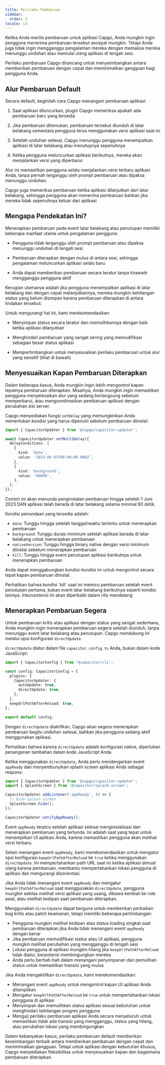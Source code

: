 ```yaml
---
title: Perilaku Pembaruan
sidebar:
  order: 3
locale: id
---
```



Ketika Anda merilis pembaruan untuk aplikasi Capgo, Anda mungkin ingin pengguna menerima pembaruan tersebut secepat mungkin. Tetapi Anda juga tidak ingin mengganggu pengalaman mereka dengan memaksa mereka menunggu unduhan atau memulai ulang aplikasi di tengah sesi.

Perilaku pembaruan Capgo dirancang untuk menyeimbangkan antara memberikan pembaruan dengan cepat dan meminimalkan gangguan bagi pengguna Anda.

## Alur Pembaruan Default

Secara default, beginilah cara Capgo menangani pembaruan aplikasi:

<Steps>

1. Saat aplikasi diluncurkan, plugin Capgo memeriksa apakah ada pembaruan baru yang tersedia

2. Jika pembaruan ditemukan, pembaruan tersebut diunduh di latar belakang sementara pengguna terus menggunakan versi aplikasi saat ini

3. Setelah unduhan selesai, Capgo menunggu pengguna menempatkan aplikasi di latar belakang atau menutupnya sepenuhnya

4. Ketika pengguna meluncurkan aplikasi berikutnya, mereka akan menjalankan versi yang diperbarui

</Steps>

Alur ini memastikan pengguna selalu menjalankan versi terbaru aplikasi Anda, tanpa pernah terganggu oleh prompt pembaruan atau dipaksa menunggu unduhan.

<Aside type="tip">
Capgo juga memeriksa pembaruan ketika aplikasi dilanjutkan dari latar belakang, sehingga pengguna akan menerima pembaruan bahkan jika mereka tidak sepenuhnya keluar dari aplikasi
</Aside>

## Mengapa Pendekatan Ini?

Menerapkan pembaruan pada event latar belakang atau penutupan memiliki beberapa manfaat utama untuk pengalaman pengguna:

- Pengguna tidak terganggu oleh prompt pembaruan atau dipaksa menunggu unduhan di tengah sesi

- Pembaruan diterapkan dengan mulus di antara sesi, sehingga pengalaman meluncurkan aplikasi selalu baru

- Anda dapat memberikan pembaruan secara teratur tanpa khawatir mengganggu pengguna aktif

Kerugian utamanya adalah jika pengguna menempatkan aplikasi di latar belakang dan dengan cepat melanjutkannya, mereka mungkin kehilangan status yang belum disimpan karena pembaruan diterapkan di antara tindakan tersebut.

Untuk mengurangi hal ini, kami merekomendasikan:

- Menyimpan status secara teratur dan memulihkannya dengan baik ketika aplikasi dilanjutkan 

- Menghindari pembaruan yang sangat sering yang memodifikasi sebagian besar status aplikasi

- Mempertimbangkan untuk menyesuaikan perilaku pembaruan untuk alur yang sensitif (lihat di bawah)

## Menyesuaikan Kapan Pembaruan Diterapkan

Dalam beberapa kasus, Anda mungkin ingin lebih mengontrol kapan tepatnya pembaruan diterapkan. Misalnya, Anda mungkin ingin memastikan pengguna menyelesaikan alur yang sedang berlangsung sebelum memperbarui, atau mengoordinasikan pembaruan aplikasi dengan perubahan sisi server.

Capgo menyediakan fungsi `setDelay` yang memungkinkan Anda menentukan kondisi yang harus dipenuhi sebelum pembaruan diinstal:

```typescript
import { CapacitorUpdater } from '@capgo/capacitor-updater';

await CapacitorUpdater.setMultiDelay({
  delayConditions: [
    {
      kind: 'date',
      value: '2023-06-01T00:00:00.000Z',
    },
    {
      kind: 'background',
      value: '60000',
    },
  ],
});
```

Contoh ini akan menunda penginstalan pembaruan hingga setelah 1 Juni 2023 DAN aplikasi telah berada di latar belakang selama minimal 60 detik.

Kondisi penundaan yang tersedia adalah:

- `date`: Tunggu hingga setelah tanggal/waktu tertentu untuk menerapkan pembaruan
- `background`: Tunggu durasi minimum setelah aplikasi berada di latar belakang untuk menerapkan pembaruan
- `nativeVersion`: Tunggu hingga binary native dengan versi minimum diinstal sebelum menerapkan pembaruan
- `kill`: Tunggu hingga event penutupan aplikasi berikutnya untuk menerapkan pembaruan

Anda dapat menggabungkan kondisi-kondisi ini untuk mengontrol secara tepat kapan pembaruan diinstal.

<Aside type="danger">
Perhatikan bahwa kondisi `kill` saat ini memicu pembaruan setelah event penutupan pertama, bukan event latar belakang berikutnya seperti kondisi lainnya. Inkonsistensi ini akan diperbaiki dalam rilis mendatang
</Aside>

## Menerapkan Pembaruan Segera

Untuk pembaruan kritis atau aplikasi dengan status yang sangat sederhana, Anda mungkin ingin menerapkan pembaruan segera setelah diunduh, tanpa menunggu event latar belakang atau penutupan. Capgo mendukung ini melalui opsi konfigurasi `directUpdate`.

`directUpdate` diatur dalam file `capacitor.config.ts` Anda, bukan dalam kode JavaScript:

```typescript
import { CapacitorConfig } from '@capacitor/cli';

const config: CapacitorConfig = {
  plugins: {
    CapacitorUpdater: {
      autoUpdate: true,
      directUpdate: true,
    },
  },
  keepUrlPathAfterReload: true,
};

export default config;
```

Dengan `directUpdate` diaktifkan, Capgo akan segera menerapkan pembaruan begitu unduhan selesai, bahkan jika pengguna sedang aktif menggunakan aplikasi.

Perhatikan bahwa karena `directUpdate` adalah konfigurasi native, diperlukan penanganan tambahan dalam kode JavaScript Anda.

Ketika menggunakan `directUpdate`, Anda perlu mendengarkan event `appReady` dan menyembunyikan splash screen aplikasi Anda sebagai respons:

```js
import { CapacitorUpdater } from '@capgo/capacitor-updater';
import { SplashScreen } from '@capacitor/splash-screen';

CapacitorUpdater.addListener('appReady', () => {
  // Hide splash screen
  SplashScreen.hide();
});

CapacitorUpdater.notifyAppReady();
```

Event `appReady` terpicu setelah aplikasi selesai menginisialisasi dan menerapkan pembaruan yang tertunda. Ini adalah saat yang tepat untuk menampilkan UI aplikasi Anda, karena memastikan pengguna akan melihat versi terbaru.

Selain menangani event `appReady`, kami merekomendasikan untuk mengatur opsi konfigurasi `keepUrlPathAfterReload` ke `true` ketika menggunakan `directUpdate`. Ini mempertahankan path URL saat ini ketika aplikasi dimuat ulang karena pembaruan, membantu mempertahankan lokasi pengguna di aplikasi dan mengurangi disorientasi.

Jika Anda tidak menangani event `appReady` dan mengatur `keepUrlPathAfterReload` saat menggunakan `directUpdate`, pengguna mungkin sekilas melihat versi aplikasi yang usang, dibawa kembali ke rute awal, atau melihat kedipan saat pembaruan diterapkan.

Menggunakan `directUpdate` dapat berguna untuk memberikan perbaikan bug kritis atau patch keamanan, tetapi memiliki beberapa pertimbangan:

- Pengguna mungkin melihat kedipan atau status loading singkat saat pembaruan diterapkan jika Anda tidak menangani event `appReady` dengan benar
- Jika pembaruan memodifikasi status atau UI aplikasi, pengguna mungkin melihat perubahan yang mengganggu di tengah sesi
- Lokasi pengguna di aplikasi mungkin hilang jika `keepUrlPathAfterReload` tidak diatur, berpotensi membingungkan mereka
- Anda perlu berhati-hati dalam menangani penyimpanan dan pemulihan status untuk memastikan transisi yang mulus

Jika Anda mengaktifkan `directUpdate`, kami merekomendasikan:

- Menangani event `appReady` untuk mengontrol kapan UI aplikasi Anda ditampilkan
- Mengatur `keepUrlPathAfterReload` ke `true` untuk mempertahankan lokasi pengguna di aplikasi
- Menyimpan dan memulihkan status aplikasi sesuai kebutuhan untuk menghindari kehilangan progres pengguna
- Menguji perilaku pembaruan aplikasi Anda secara menyeluruh untuk memastikan tidak ada transisi yang mengganggu, status yang hilang, atau perubahan lokasi yang membingungkan

Dalam kebanyakan kasus, perilaku pembaruan default memberikan keseimbangan terbaik antara memberikan pembaruan dengan cepat dan meminimalkan gangguan. Tetapi untuk aplikasi dengan kebutuhan khusus, Capgo menyediakan fleksibilitas untuk menyesuaikan kapan dan bagaimana pembaruan diterapkan.